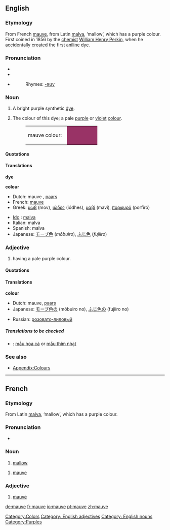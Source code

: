 {{wikipedia}}
==English==

===Etymology===
From French [[mauve#French|mauve]], from Latin [[malva]], ‘mallow’, which has a purple colour. First coined in 1856 by the [[chemist]] [[w:William Henry Perkin|William Henry Perkin]], when he accidentally created the first [[aniline]] [[dye]].

===Pronunciation===
*{{IPA|/məʊv/}}
*{{audio|en-us-mauve.ogg|Audio (US)}}
*{{audio|en-us-mauve2.ogg|Audio (US) (alternate)}}
*:Rhymes: [[Rhymes:English:-əʊv|-əʊv]]

===Noun===
{{en-noun}}

# {{historical}} A bright purple synthetic [[dye]].
# {{colour}} The colour of this dye; a pale [[purple]] or [[violet]] [[color|colour]].
#:<table><tr><td>mauve colour: &nbsp;</td><td bgcolor="#993366" width="80">&nbsp; </td></tr></table>

====Quotations====
{{seeCites}}

====Translations====
'''dye'''
{{top}}
{{mid}}
{{bottom}}

'''colour'''
{{top}}
*Dutch: mauve {{n}}, [[paars]] {{n}}
*French: [[mauve#French|mauve]] {{m}}
*Greek: [[μωβ]] (mov), [[ιώδες]] (iódhes), [[μαβί]] (maví), [[πορφυρό]] (porfiró)
{{mid}}
*[[Ido]] : [[malva]]
*Italian: malva
*Spanish: malva
*Japanese: [[モーブ色]] (''mōbuiro''), [[ふじ色]] (''fujiiro'')
{{bottom}}

===Adjective===
{{en-adj}}

# {{colour}} having a pale purple colour.

====Quotations====
{{seeCites}}

====Translations====
'''colour'''
{{top}}
*Dutch: mauve, [[paars]]
*Japanese: [[モーブ色]]の (mōbuiro no), [[ふじ色]]の (fujiiro no)
{{mid}}
*Russian: [[розовато-лиловый]]
{{bottom}}

=====Translations to be checked=====
<!--Remove this section once all of the translations below have been moved into the tables above.-->
{{checktrans}}

*{{ttbc|Vietnamese}}: [[mầu hoa cà]] or [[mầu thím nhạt]]

===See also===
*[[Wiktionary Appendix:Colours|Appendix:Colours]]

----

==French==

===Etymology===
From Latin [[malva]], ‘mallow’, which has a purple colour.

===Pronunciation===
*{{IPA|/mov/}}

===Noun===
{{fr-noun-reg|f}}

# [[mallow]]

{{fr-noun-reg|m}}

# [[mauve#English|mauve]]

===Adjective===
{{fr-adj|feminine=mauve}}

# [[mauve#English|mauve]]

[[Category:Colors]]
[[Category: English adjectives]]
[[Category: English nouns]]
[[Category:Purples]]

[[de:mauve]]
[[fr:mauve]]
[[io:mauve]]
[[pt:mauve]]
[[zh:mauve]]
